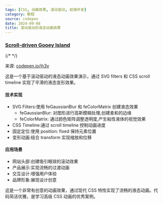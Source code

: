 ```yaml
---
tags: [CSS, 动画效果, 滚动驱动, 前端开发]
category: 教程
source: codepen
date: 2024-09-08
title: 滚动驱动的液态动画效果
---
```


### [Scroll-driven Gooey Island](https://codepen.io/jh3y/pen/RwzWOqM)

{/* <DemoLoader demoPath='scroll-driven-gooey-island' /> */}

<CodePen codePenId="RwzWOqM"/>

来源: [codepen.io/jh3y](https://codepen.io/jh3y/pen/RwzWOqM)

这是一个基于滚动驱动的液态动画效果演示，通过 SVG filters 和 CSS scroll timeline 实现了平滑的液态变形效果。

#### 技术实现

-   SVG Filters:使用 feGaussianBlur 和 feColorMatrix 创建液态效果
    -   feGaussianBlur: 对图形进行高斯模糊处理,创建柔和的边缘
    -   feColorMatrix: 通过颜色矩阵调整透明度,产生粘性液体的视觉效果
-   CSS Timeline:通过 scroll timeline 控制动画进度
-   固定定位:使用 position: fixed 保持元素位置
-   变形动画:结合 transform 实现缩放和位移

#### 应用场景

-   网站头部:创建吸引眼球的滚动效果
-   产品展示:实现流畅的过渡动画
-   交互设计:增强用户体验
-   品牌形象:展现设计创意

这是一个非常有创意的动画效果，通过现代 CSS 特性实现了流畅的液态动画。代码简洁优雅，是学习高级 CSS 动画的优秀案例。

